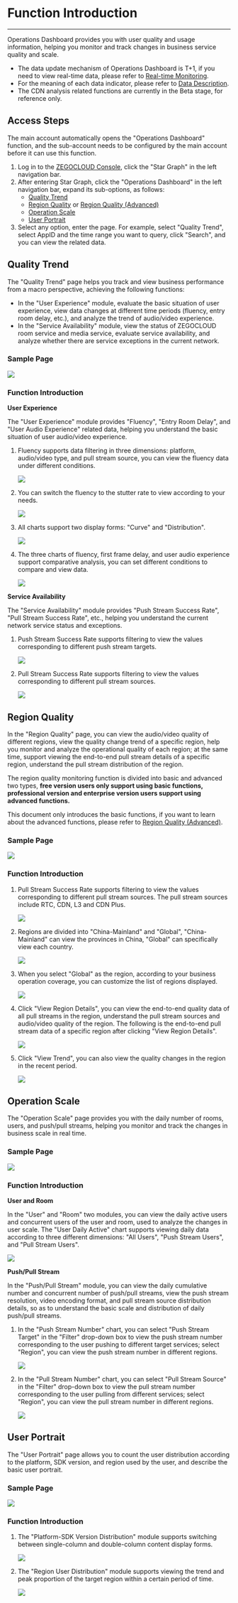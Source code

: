 # Function Introduction

- - -

Operations Dashboard provides you with user quality and usage information, helping you monitor and track changes in business service quality and scale.

- The data update mechanism of Operations Dashboard is T+1, if you need to view real-time data, please refer to [Real-time Monitoring](./../Real-time%20monitoring.mdx).
- For the meaning of each data indicator, please refer to [Data Description](./Data%20explanation.mdx).
- The CDN analysis related functions are currently in the Beta stage, for reference only.

## Access Steps

<Note title="Note">

The main account automatically opens the "Operations Dashboard" function, and the sub-account needs to be configured by the main account before it can use this function.
</Note>

1. Log in to the [ZEGOCLOUD Console](https://console.zego.im/), click the "Star Graph" in the left navigation bar.
2. After entering Star Graph, click the "Operations Dashboard" in the left navigation bar, expand its sub-options, as follows:
    - [Quality Trend](#quality-trend)
    - [Region Quality](#region-quality) or [Region Quality (Advanced)](./Regional%20quality(Pro).mdx)
    - [Operation Scale](#operation-scale)
    - [User Portrait](#user-portrait)
3. Select any option, enter the page. For example, select "Quality Trend", select AppID and the time range you want to query, click "Search", and you can view the related data.


## Quality Trend

The "Quality Trend" page helps you track and view business performance from a macro perspective, achieving the following functions:

- In the "User Experience" module, evaluate the basic situation of user experience, view data changes at different time periods (fluency, entry room delay, etc.), and analyze the trend of audio/video experience.
- In the "Service Availability" module, view the status of ZEGOCLOUD room service and media service, evaluate service availability, and analyze whether there are service exceptions in the current network.

### Sample Page

<Frame width="512" height="auto" caption=""><img src="https://doc-media.zego.im/sdk-doc/Pics/Prism/quality_trend.png" /></Frame>

### Function Introduction

**User Experience**

The "User Experience" module provides "Fluency", "Entry Room Delay", and "User Audio Experience" related data, helping you understand the basic situation of user audio/video experience.

1. Fluency supports data filtering in three dimensions: platform, audio/video type, and pull stream source, you can view the fluency data under different conditions.

    <Frame width="512" height="auto" caption=""><img src="https://doc-media.zego.im/sdk-doc/Pics/Prism/liuchangdushaixuan_EN.png" /></Frame>

2. You can switch the fluency to the stutter rate to view according to your needs.

    <Frame width="512" height="auto" caption=""><img src="https://doc-media.zego.im/sdk-doc/Pics/Prism/qiehuankadun_EN.png" /></Frame>

3. All charts support two display forms: "Curve" and "Distribution".

    <Frame width="512" height="auto" caption=""><img src="https://doc-media.zego.im/sdk-doc/Pics/Prism/qiehuanfenbut_EN.png" /></Frame>

4. The three charts of fluency, first frame delay, and user audio experience support comparative analysis, you can set different conditions to compare and view data.

    <Frame width="512" height="auto" caption=""><img src="https://doc-media.zego.im/sdk-doc/Pics/Prism/duibifenxi_EN.png" /></Frame>

**Service Availability**

The "Service Availability" module provides "Push Stream Success Rate", "Pull Stream Success Rate", etc., helping you understand the current network service status and exceptions.

1. Push Stream Success Rate supports filtering to view the values corresponding to different push stream targets.

    <Frame width="512" height="auto" caption=""><img src="https://doc-media.zego.im/sdk-doc/Pics/Prism/tuiliumubiao_EN.png" /></Frame>

2. Pull Stream Success Rate supports filtering to view the values corresponding to different pull stream sources.

    <Frame width="512" height="auto" caption=""><img src="https://doc-media.zego.im/sdk-doc/Pics/Prism/laliuyuan2_EN.png" /></Frame>


## Region Quality

In the "Region Quality" page, you can view the audio/video quality of different regions, view the quality change trend of a specific region, help you monitor and analyze the operational quality of each region; at the same time, support viewing the end-to-end pull stream details of a specific region, understand the pull stream distribution of the region.

<Warning title="Warning">

The region quality monitoring function is divided into basic and advanced two types, **free version users only support using basic functions, professional version and enterprise version users support using advanced functions.**

This document only introduces the basic functions, if you want to learn about the advanced functions, please refer to [Region Quality (Advanced)](./Regional%20quality(Pro).mdx).
</Warning>


### Sample Page

<Frame width="512" height="auto" caption=""><img src="https://doc-media.zego.im/sdk-doc/Pics/Prism/diquwangluo_EN.png" /></Frame>

### Function Introduction

1. Pull Stream Success Rate supports filtering to view the values corresponding to different pull stream sources. The pull stream sources include RTC, CDN, L3 and CDN Plus.

    <Frame width="512" height="auto" caption=""><img src="https://doc-media.zego.im/sdk-doc/Pics/Prism/laliuyuan_EN.png" /></Frame>

2. Regions are divided into "China-Mainland" and "Global", "China-Mainland" can view the provinces in China, "Global" can specifically view each country.

    <Frame width="512" height="auto" caption=""><img src="https://doc-media.zego.im/sdk-doc/Pics/Prism/shaixuandiqu_EN.png" /></Frame>

3. When you select "Global" as the region, according to your business operation coverage, you can customize the list of regions displayed.

    <Frame width="512" height="auto" caption=""><img src="https://doc-media.zego.im/sdk-doc/Pics/Prism/zidingyi_EN.png" /></Frame>

4. Click "View Region Details", you can view the end-to-end quality data of all pull streams in the region, understand the pull stream sources and audio/video quality of the region. The following is the end-to-end pull stream data of a specific region after clicking "View Region Details".

    <Frame width="512" height="auto" caption=""><img src="https://doc-media.zego.im/sdk-doc/Pics/Prism/duandaoduan_EN.png" /></Frame>

5. Click "View Trend", you can also view the quality changes in the region in the recent period.

    <Frame width="512" height="auto" caption=""><img src="https://doc-media.zego.im/sdk-doc/Pics/Prism/chakanqushi_EN.png" /></Frame>

## Operation Scale

The "Operation Scale" page provides you with the daily number of rooms, users, and push/pull streams, helping you monitor and track the changes in business scale in real time.

### Sample Page

<Frame width="512" height="auto" caption=""><img src="https://doc-media.zego.im/sdk-doc/Pics/Prism/Operation_Dashboard_intro.png" /></Frame>

### Function Introduction

**User and Room**

In the "User" and "Room" two modules, you can view the daily active users and concurrent users of the user and room, used to analyze the changes in user scale. The "User Daily Active" chart supports viewing daily data according to three different dimensions: "All Users", "Push Stream Users", and "Pull Stream Users".

<Frame width="512" height="auto" caption=""><img src="https://doc-media.zego.im/sdk-doc/Pics/Prism/yonghurihuoshujuleixing_EN.png" /></Frame>

**Push/Pull Stream**

In the "Push/Pull Stream" module, you can view the daily cumulative number and concurrent number of push/pull streams, view the push stream resolution, video encoding format, and pull stream source distribution details, so as to understand the basic scale and distribution of daily push/pull streams.

1. In the "Push Stream Number" chart, you can select "Push Stream Target" in the "Filter" drop-down box to view the push stream number corresponding to the user pushing to different target services; select "Region", you can view the push stream number in different regions.

    <Frame width="512" height="auto" caption=""><img src="https://doc-media.zego.im/sdk-doc/Pics/Prism/tuiliumubiao2_EN.png" /></Frame>

2. In the "Pull Stream Number" chart, you can select "Pull Stream Source" in the "Filter" drop-down box to view the pull stream number corresponding to the user pulling from different services; select "Region", you can view the pull stream number in different regions.

    <Frame width="512" height="auto" caption=""><img src="https://doc-media.zego.im/sdk-doc/Pics/Prism/laliuyuan3_EN.png" /></Frame>

## User Portrait

The "User Portrait" page allows you to count the user distribution according to the platform, SDK version, and region used by the user, and describe the basic user portrait.

### Sample Page

<Frame width="512" height="auto" caption=""><img src="https://doc-media.zego.im/sdk-doc/Pics/Prism/quntihuaxiang_EN.png" /></Frame>

### Function Introduction

1. The "Platform-SDK Version Distribution" module supports switching between single-column and double-column content display forms.

    <Frame width="512" height="auto" caption=""><img src="https://doc-media.zego.im/sdk-doc/Pics/Prism/danlieshuanglie_EN.png" /></Frame>

2. The "Region User Distribution" module supports viewing the trend and peak proportion of the target region within a certain period of time.

    <Frame width="512" height="auto" caption=""><img src="https://doc-media.zego.im/sdk-doc/Pics/Prism/yonghuzhanbiqushi_EN.png" /></Frame>

